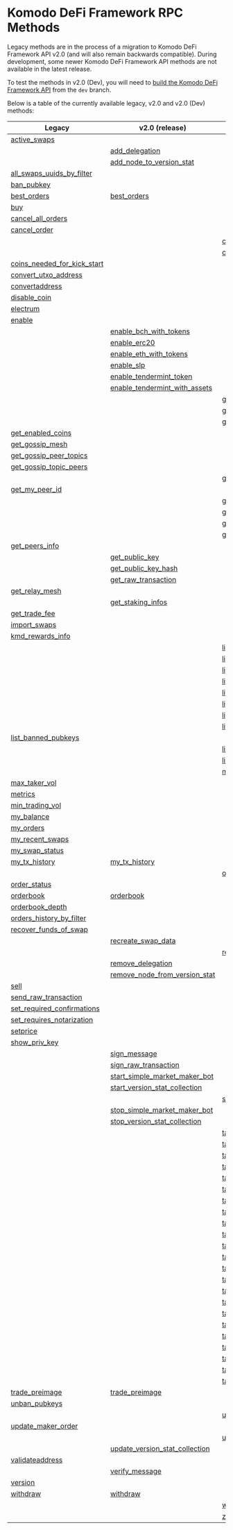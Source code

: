 
# Komodo DeFi Framework RPC Methods

Legacy methods are in the process of a migration to Komodo DeFi Framework API v2.0 (and will also remain backwards compatible).
During development, some newer Komodo DeFi Framework API methods are not available in the latest release.

To test the methods in v2.0 (Dev), you will need to [build the Komodo DeFi Framework API](/komodo-defi-framework/setup/) from the `dev` branch.

Below is a table of the currently available legacy, v2.0 and v2.0 (Dev) methods:

| Legacy                                                                                                                        | v2.0 (release)                                                                                                                     | v2.0 (dev)                                                                                                                        |
| ----------------------------------------------------------------------------------------------------------------------------- | ---------------------------------------------------------------------------------------------------------------------------------- | --------------------------------------------------------------------------------------------------------------------------------- |
| [active\_swaps](/komodo-defi-framework/api/legacy/active_swaps/#active-swaps)                                                 |                                                                                                                                    |                                                                                                                                   |
|                                                                                                                               | [add\_delegation](/komodo-defi-framework/api/v20/add_delegation/#add-delegation)                                                   |                                                                                                                                   |
|                                                                                                                               | [add\_node\_to\_version\_stat](/komodo-defi-framework/api/v20/add_node_to_version_stat/#add-node-to-version-stat)                  |                                                                                                                                   |
| [all\_swaps\_uuids\_by\_filter](/komodo-defi-framework/api/legacy/all_swaps_uuids_by_filter/#all-swaps-uuids-by-filter)       |                                                                                                                                    |                                                                                                                                   |
| [ban\_pubkey](/komodo-defi-framework/api/legacy/ban_pubkey/#ban-pubkey)                                                       |                                                                                                                                    |                                                                                                                                   |
| [best\_orders](/komodo-defi-framework/api/legacy/best_orders/#best-orders)                                                    | [best\_orders](/komodo-defi-framework/api/v20/best_orders/#best-orders)                                                            |                                                                                                                                   |
| [buy](/komodo-defi-framework/api/legacy/buy/#buy)                                                                             |                                                                                                                                    |                                                                                                                                   |
| [cancel\_all\_orders](/komodo-defi-framework/api/legacy/cancel_all_orders/#cancel-all-orders)                                 |                                                                                                                                    |                                                                                                                                   |
| [cancel\_order](/komodo-defi-framework/api/legacy/cancel_order/#cancel-order)                                                 |                                                                                                                                    |                                                                                                                                   |
|                                                                                                                               |                                                                                                                                    | [clear\_nft\_db](/komodo-defi-framework/api/v20-dev/non_fungible_tokens/clear_nft_db/#clear-nft-database)                         |
|                                                                                                                               |                                                                                                                                    | [close\_channel](/komodo-defi-framework/api/v20-dev/lightning/channels/#close-channel)                                            |
| [coins\_needed\_for\_kick\_start](/komodo-defi-framework/api/legacy/coins_needed_for_kick_start/#coins-needed-for-kick-start) |                                                                                                                                    |                                                                                                                                   |
| [convert\_utxo\_address](/komodo-defi-framework/api/legacy/convert_utxo_address/#convert-utxo-address)                        |                                                                                                                                    |                                                                                                                                   |
| [convertaddress](/komodo-defi-framework/api/legacy/convertaddress/#convertaddress)                                            |                                                                                                                                    |                                                                                                                                   |
| [disable\_coin](/komodo-defi-framework/api/legacy/disable_coin/#disable-coin)                                                 |                                                                                                                                    |                                                                                                                                   |
| [electrum](/komodo-defi-framework/api/legacy/coin_activation/#electrum-method)                                                |                                                                                                                                    |                                                                                                                                   |
| [enable](/komodo-defi-framework/api/legacy/coin_activation/#enable-method)                                                    |                                                                                                                                    |                                                                                                                                   |
|                                                                                                                               | [enable\_bch\_with\_tokens](/komodo-defi-framework/api/v20/enable_bch_with_tokens/#enable-bch-with-tokens)                         |                                                                                                                                   |
|                                                                                                                               | [enable\_erc20](/komodo-defi-framework/api/v20/enable_erc20/#enable-erc20)                                                         |                                                                                                                                   |
|                                                                                                                               | [enable\_eth\_with\_tokens](/komodo-defi-framework/api/v20/enable_eth_with_tokens/#enable-eth-with-tokens)                         |                                                                                                                                   |
|                                                                                                                               | [enable\_slp](/komodo-defi-framework/api/v20/enable_slp/#enable-slp)                                                               |                                                                                                                                   |
|                                                                                                                               | [enable\_tendermint\_token](/komodo-defi-framework/api/v20/enable_tendermint_token/#enable-tendermint-token)                       |                                                                                                                                   |
|                                                                                                                               | [enable\_tendermint\_with\_assets](/komodo-defi-framework/api/v20/enable_tendermint_with_assets/#enable-tendermint-with-assets)    |                                                                                                                                   |
|                                                                                                                               |                                                                                                                                    | [get\_channel\_details](/komodo-defi-framework/api/v20-dev/lightning/channels/#get-channel-details)                               |
|                                                                                                                               |                                                                                                                                    | [get\_claimable\_balances](/komodo-defi-framework/api/v20-dev/lightning/channels/#get-claimable-balances)                         |
|                                                                                                                               |                                                                                                                                    | [get\_current\_mtp](/komodo-defi-framework/api/v20-dev/get_current_mtp/#get-current-mtp)                                          |
| [get\_enabled\_coins](/komodo-defi-framework/api/legacy/get_enabled_coins/#get-enabled-coins)                                 |                                                                                                                                    |                                                                                                                                   |
| [get\_gossip\_mesh](/komodo-defi-framework/api/legacy/get_gossip_mesh/#get-gossip-mesh)                                       |                                                                                                                                    |                                                                                                                                   |
| [get\_gossip\_peer\_topics](/komodo-defi-framework/api/legacy/get_gossip_peer_topics/#get-gossip-peer-topics)                 |                                                                                                                                    |                                                                                                                                   |
| [get\_gossip\_topic\_peers](/komodo-defi-framework/api/legacy/get_gossip_topic_peers/#get-gossip-topic-peers)                 |                                                                                                                                    |                                                                                                                                   |
|                                                                                                                               |                                                                                                                                    | [get\_locked\_amount](/komodo-defi-framework/api/v20-dev/get_locked_amount/#get-locked-amount)                                    |
| [get\_my\_peer\_id](/komodo-defi-framework/api/legacy/get_my_peer_id/#get-my-peer-id)                                         |                                                                                                                                    |                                                                                                                                   |
|                                                                                                                               |                                                                                                                                    | [get\_new\_address](/komodo-defi-framework/api/v20-dev/hd_address_management/#get-new-address)                                    |
|                                                                                                                               |                                                                                                                                    | [get\_nft\_list](/komodo-defi-framework/api/v20-dev/non_fungible_tokens/get_nft_list/#get-a-list-of-nfts)                         |
|                                                                                                                               |                                                                                                                                    | [get\_nft\_metadata](/komodo-defi-framework/api/v20-dev/non_fungible_tokens/get_nft_metadata/#get-nft-metadata)                   |
|                                                                                                                               |                                                                                                                                    | [get\_nft\_transfers](/komodo-defi-framework/api/v20-dev/non_fungible_tokens/get_nft_transfers/#get-a-list-of-nft-transfers)      |
| [get\_peers\_info](/komodo-defi-framework/api/legacy/get_peers_info/#get-peers-info)                                          |                                                                                                                                    |                                                                                                                                   |
|                                                                                                                               | [get\_public\_key](/komodo-defi-framework/api/v20/get_public_key/#get-public-key)                                                  |                                                                                                                                   |
|                                                                                                                               | [get\_public\_key\_hash](/komodo-defi-framework/api/v20/get_public_key_hash/#get-public-key-hash)                                  |                                                                                                                                   |
|                                                                                                                               | [get\_raw\_transaction](/komodo-defi-framework/api/v20/get_raw_transaction/#get-raw-transaction)                                   |                                                                                                                                   |
| [get\_relay\_mesh](/komodo-defi-framework/api/legacy/get_relay_mesh/#get-relay-mesh)                                          |                                                                                                                                    |                                                                                                                                   |
|                                                                                                                               | [get\_staking\_infos](/komodo-defi-framework/api/v20/get_staking_infos/#get-staking-infos)                                         |                                                                                                                                   |
| [get\_trade\_fee](/komodo-defi-framework/api/legacy/get_trade_fee/#get-trade-fee)                                             |                                                                                                                                    |                                                                                                                                   |
| [import\_swaps](/komodo-defi-framework/api/legacy/import_swaps/#import-swaps)                                                 |                                                                                                                                    |                                                                                                                                   |
| [kmd\_rewards\_info](/komodo-defi-framework/api/legacy/kmd_rewards_info/#kmd-rewards-info)                                    |                                                                                                                                    |                                                                                                                                   |
|                                                                                                                               |                                                                                                                                    | [lightning::nodes::add\_trusted\_node](/komodo-defi-framework/api/v20-dev/lightning/nodes/#add-trusted-node)                      |
|                                                                                                                               |                                                                                                                                    | [lightning::nodes::connect\_to\_node](/komodo-defi-framework/api/v20-dev/lightning/nodes/#connect-to-node)                        |
|                                                                                                                               |                                                                                                                                    | [lightning::nodes::list\_trusted\_nodes](/komodo-defi-framework/api/v20-dev/lightning/nodes/#list-trusted-nodes)                  |
|                                                                                                                               |                                                                                                                                    | [lightning::nodes::remove\_trusted\_node](/komodo-defi-framework/api/v20-dev/lightning/nodes/#remove-trusted-node)                |
|                                                                                                                               |                                                                                                                                    | [lightning::payments::generate\_invoice](/komodo-defi-framework/api/v20-dev/lightning/payments/#generate-invoice)                 |
|                                                                                                                               |                                                                                                                                    | [lightning::payments::get\_payment\_details](/komodo-defi-framework/api/v20-dev/lightning/payments/#get-payment-details)          |
|                                                                                                                               |                                                                                                                                    | [lightning::payments::list\_payments\_by\_filter](/komodo-defi-framework/api/v20-dev/lightning/payments/#list-payments-by-filter) |
|                                                                                                                               |                                                                                                                                    | [lightning::payments::send\_payment](/komodo-defi-framework/api/v20-dev/lightning/payments/#send-payment)                         |
| [list\_banned\_pubkeys](/komodo-defi-framework/api/legacy/list_banned_pubkeys/#list-banned-pubkeys)                           |                                                                                                                                    |                                                                                                                                   |
|                                                                                                                               |                                                                                                                                    | [list\_closed\_channels\_by\_filter](/komodo-defi-framework/api/v20-dev/lightning/channels/#list-closed-channels-by-filter)       |
|                                                                                                                               |                                                                                                                                    | [list\_open\_channels\_by\_filter](/komodo-defi-framework/api/v20-dev/lightning/channels/#list-open-channels-by-filter)           |
|                                                                                                                               |                                                                                                                                    | [max\_maker\_vol](/komodo-defi-framework/api/v20-dev/max_maker_vol/#max-maker-vol)                                                |
| [max\_taker\_vol](/komodo-defi-framework/api/legacy/max_taker_vol/#max-taker-vol)                                             |                                                                                                                                    |                                                                                                                                   |
| [metrics](/komodo-defi-framework/api/legacy/metrics/#metrics)                                                                 |                                                                                                                                    |                                                                                                                                   |
| [min\_trading\_vol](/komodo-defi-framework/api/legacy/min_trading_vol/#min-trading-vol)                                       |                                                                                                                                    |                                                                                                                                   |
| [my\_balance](/komodo-defi-framework/api/legacy/my_balance/#my-balance)                                                       |                                                                                                                                    |                                                                                                                                   |
| [my\_orders](/komodo-defi-framework/api/legacy/my_orders/#my-orders)                                                          |                                                                                                                                    |                                                                                                                                   |
| [my\_recent\_swaps](/komodo-defi-framework/api/legacy/my_recent_swaps/#my-recent-swaps)                                       |                                                                                                                                    |                                                                                                                                   |
| [my\_swap\_status](/komodo-defi-framework/api/legacy/my_swap_status/#my-swap-status)                                          |                                                                                                                                    |                                                                                                                                   |
| [my\_tx\_history](/komodo-defi-framework/api/legacy/my_tx_history/#my-tx-history)                                             | [my\_tx\_history](/komodo-defi-framework/api/v20/my_tx_history/#my-tx-history)                                                     |                                                                                                                                   |
|                                                                                                                               |                                                                                                                                    | [open\_channel](/komodo-defi-framework/api/v20-dev/lightning/channels/#open-channel)                                              |
| [order\_status](/komodo-defi-framework/api/legacy/order_status/#order-status)                                                 |                                                                                                                                    |                                                                                                                                   |
| [orderbook](/komodo-defi-framework/api/legacy/orderbook/#orderbook)                                                           | [orderbook](/komodo-defi-framework/api/v20/orderbook/#orderbook)                                                                   |                                                                                                                                   |
| [orderbook\_depth](/komodo-defi-framework/api/legacy/orderbook_depth/#orderbook-depth)                                        |                                                                                                                                    |                                                                                                                                   |
| [orders\_history\_by\_filter](/komodo-defi-framework/api/legacy/orders_history_by_filter/#orders-history-by-filter)           |                                                                                                                                    |                                                                                                                                   |
| [recover\_funds\_of\_swap](/komodo-defi-framework/api/legacy/recover_funds_of_swap/#recover-funds-of-swap)                    |                                                                                                                                    |                                                                                                                                   |
|                                                                                                                               | [recreate\_swap\_data](/komodo-defi-framework/api/v20/recreate_swap_data/#recreate-swap-data)                                      |                                                                                                                                   |
|                                                                                                                               |                                                                                                                                    | [refresh\_nft\_metadata](/komodo-defi-framework/api/v20-dev/non_fungible_tokens/refresh_nft_metadata/#refresh-nft-metadata)       |
|                                                                                                                               | [remove\_delegation](/komodo-defi-framework/api/v20/remove_delegation/#remove-delegation)                                          |                                                                                                                                   |
|                                                                                                                               | [remove\_node\_from\_version\_stat](/komodo-defi-framework/api/v20/remove_node_from_version_stat/#remove-node-from-version-stat)   |                                                                                                                                   |
| [sell](/komodo-defi-framework/api/legacy/sell/#sell)                                                                          |                                                                                                                                    |                                                                                                                                   |
| [send\_raw\_transaction](/komodo-defi-framework/api/legacy/send_raw_transaction/#send-raw-transaction)                        |                                                                                                                                    |                                                                                                                                   |
| [set\_required\_confirmations](/komodo-defi-framework/api/legacy/set_required_confirmations/#set-required-confirmations)      |                                                                                                                                    |                                                                                                                                   |
| [set\_requires\_notarization](/komodo-defi-framework/api/legacy/set_requires_notarization/#set-requires-notarization)         |                                                                                                                                    |                                                                                                                                   |
| [setprice](/komodo-defi-framework/api/legacy/setprice/#setprice)                                                              |                                                                                                                                    |                                                                                                                                   |
| [show\_priv\_key](/komodo-defi-framework/api/legacy/show_priv_key/#show-priv-key)                                             |                                                                                                                                    |                                                                                                                                   |
|                                                                                                                               | [sign\_message](/komodo-defi-framework/api/v20/message_signing/#sign-message)                                                      |                                                                                                                                   |
|                                                                                                                               | [sign\_raw\_transaction](/komodo-defi-framework/api/v20/sign_raw_transaction/#sign-raw-transaction)                                |                                                                                                                                   |
|                                                                                                                               | [start\_simple\_market\_maker\_bot](/komodo-defi-framework/api/v20/start_simple_market_maker_bot/#start-simple-market-maker-bot)   |                                                                                                                                   |
|                                                                                                                               | [start\_version\_stat\_collection](/komodo-defi-framework/api/v20/start_version_stat_collection/#start-version-stat-collection)    |                                                                                                                                   |
|                                                                                                                               |                                                                                                                                    | [status](/komodo-defi-framework/api/v20-dev/task_create_new_account/#status)                                                      |
|                                                                                                                               | [stop\_simple\_market\_maker\_bot](/komodo-defi-framework/api/v20/stop_simple_market_maker_bot/#stop-simple-market-maker-bot)      |                                                                                                                                   |
|                                                                                                                               | [stop\_version\_stat\_collection](/komodo-defi-framework/api/v20/stop_version_stat_collection/#stop-version-stat-collection)       |                                                                                                                                   |
|                                                                                                                               |                                                                                                                                    | [task::account\_balance::cancel](/komodo-defi-framework/api/v20-dev/task_account_balance/#cancel)                                 |
|                                                                                                                               |                                                                                                                                    | [task::account\_balance::init](/komodo-defi-framework/api/v20-dev/task_account_balance/#init)                                     |
|                                                                                                                               |                                                                                                                                    | [task::account\_balance::status](/komodo-defi-framework/api/v20-dev/task_account_balance/#status)                                 |
|                                                                                                                               |                                                                                                                                    | [task::create\_new\_account::init](/komodo-defi-framework/api/v20-dev/task_create_new_account/#init)                              |
|                                                                                                                               |                                                                                                                                    | [task::enable\_lightning::cancel](/komodo-defi-framework/api/v20-dev/lightning/activation/#cancel-initialization)                 |
|                                                                                                                               |                                                                                                                                    | [task::enable\_lightning::init](/komodo-defi-framework/api/v20-dev/lightning/activation/#initialize-lightning)                    |
|                                                                                                                               |                                                                                                                                    | [task::enable\_lightning::status](/komodo-defi-framework/api/v20-dev/lightning/activation/#initialization-status)                 |
|                                                                                                                               |                                                                                                                                    | [task::enable\_qtum::init](/komodo-defi-framework/api/v20-dev/task_enable_qtum/#init)                                             |
|                                                                                                                               |                                                                                                                                    | [task::enable\_qtum::status](/komodo-defi-framework/api/v20-dev/task_enable_qtum/#status)                                         |
|                                                                                                                               |                                                                                                                                    | [task::enable\_qtum::user\_action](/komodo-defi-framework/api/v20-dev/task_enable_qtum/#user-action)                              |
|                                                                                                                               |                                                                                                                                    | [task::enable\_utxo::init](/komodo-defi-framework/api/v20-dev/task_enable_utxo/#init)                                             |
|                                                                                                                               |                                                                                                                                    | [task::enable\_utxo::status](/komodo-defi-framework/api/v20-dev/task_enable_utxo/#status)                                         |
|                                                                                                                               |                                                                                                                                    | [task::enable\_utxo::user\_action](/komodo-defi-framework/api/v20-dev/task_enable_utxo/#user-action)                              |
|                                                                                                                               |                                                                                                                                    | [task::enable\_z\_coin::cancel](/komodo-defi-framework/api/v20-dev/zhtlc_coins/activation/#cancel-activation)                     |
|                                                                                                                               |                                                                                                                                    | [task::enable\_z\_coin::init](/komodo-defi-framework/api/v20-dev/zhtlc_coins/activation/#initialize-zhtlc-coin-activation)        |
|                                                                                                                               |                                                                                                                                    | [task::enable\_z\_coin::status](/komodo-defi-framework/api/v20-dev/zhtlc_coins/activation/#activation-status)                     |
|                                                                                                                               |                                                                                                                                    | [task::init\_trezor::cancel](/komodo-defi-framework/api/v20-dev/task_init_trezor/#cancel)                                         |
|                                                                                                                               |                                                                                                                                    | [task::init\_trezor::init](/komodo-defi-framework/api/v20-dev/task_init_trezor/#init)                                             |
|                                                                                                                               |                                                                                                                                    | [task::init\_trezor::status](/komodo-defi-framework/api/v20-dev/task_init_trezor/#status)                                         |
|                                                                                                                               |                                                                                                                                    | [task::init\_trezor::user\_action](/komodo-defi-framework/api/v20-dev/task_init_trezor/#user-action)                              |
|                                                                                                                               |                                                                                                                                    | [task::withdraw::cancel](/komodo-defi-framework/api/v20-dev/task_withdraw/#cancel)                                                |
|                                                                                                                               |                                                                                                                                    | [task::withdraw::init](/komodo-defi-framework/api/v20-dev/task_withdraw/#init)                                                    |
|                                                                                                                               |                                                                                                                                    | [task::withdraw::status](/komodo-defi-framework/api/v20-dev/task_withdraw/#status)                                                |
| [trade\_preimage](/komodo-defi-framework/api/legacy/trade_preimage/#trade-preimage)                                           | [trade\_preimage](/komodo-defi-framework/api/v20/trade_preimage/#trade-preimage)                                                   |                                                                                                                                   |
| [unban\_pubkeys](/komodo-defi-framework/api/legacy/unban_pubkeys/#unban-pubkeys)                                              |                                                                                                                                    |                                                                                                                                   |
|                                                                                                                               |                                                                                                                                    | [update\_channel](/komodo-defi-framework/api/v20-dev/lightning/channels/#update-channel)                                          |
| [update\_maker\_order](/komodo-defi-framework/api/legacy/update_maker_order/#update-maker-order)                              |                                                                                                                                    |                                                                                                                                   |
|                                                                                                                               |                                                                                                                                    | [update\_nft](/komodo-defi-framework/api/v20-dev/non_fungible_tokens/update_nft/#update-nft)                                      |
|                                                                                                                               | [update\_version\_stat\_collection](/komodo-defi-framework/api/v20/update_version_stat_collection/#update-version-stat-collection) |                                                                                                                                   |
| [validateaddress](/komodo-defi-framework/api/legacy/validateaddress/#validateaddress)                                         |                                                                                                                                    |                                                                                                                                   |
|                                                                                                                               | [verify\_message](/komodo-defi-framework/api/v20/message_signing/#verify-message)                                                  |                                                                                                                                   |
| [version](/komodo-defi-framework/api/legacy/version/#version)                                                                 |                                                                                                                                    |                                                                                                                                   |
| [withdraw](/komodo-defi-framework/api/legacy/withdraw/#withdraw)                                                              | [withdraw](/komodo-defi-framework/api/v20/withdraw/#withdraw)                                                                      |                                                                                                                                   |
|                                                                                                                               |                                                                                                                                    | [withdraw\_nft](/komodo-defi-framework/api/v20-dev/non_fungible_tokens/withdraw_nft/#withdraw-nfts)                               |
|                                                                                                                               |                                                                                                                                    | [z\_coin\_tx\_history](/komodo-defi-framework/api/v20-dev/zhtlc_coins/transaction_history/#zhtlc-coin-transaction-history)        |
